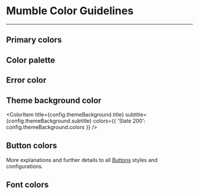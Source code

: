 
<Meta title="Branding/Colors" />

# Mumble Color Guidelines

<hr />

## Primary colors

<ColorPalette>
  <ColorItem
    title={config.brandingColor.title}
    subtitle={config.brandingColor.subtitle}
    colors={config.brandingColor.colors}
  />
</ColorPalette>

## Color palette

<ColorPalette>
  <ColorItem
    title={config.palettes.violet.title}
    subtitle={config.palettes.violet.subtitle}
    colors={config.palettes.violet.colors}
  />
  <ColorItem
    title={config.palettes.pink.title}
    subtitle={config.palettes.pink.subtitle}
    colors={config.palettes.pink.colors}
  />
  <ColorItem
    title={config.palettes.slate.title}
    subtitle={config.palettes.slate.subtitle}
    colors={config.palettes.slate.colors}
  />
  <ColorItem
    title={config.palettes.gradient.title}
    subtitle={config.palettes.gradient.subtitle}
    colors={config.palettes.gradient.colors}
  />
</ColorPalette>

## Error color

<ColorPalette>
  <ColorItem title={config.alertColor.title} subtitle={config.alertColor.subtitle} colors={config.alertColor.colors} />
</ColorPalette>

## Theme background color

<ColorItem
  title={config.themeBackground.title}
  subtitle={config.themeBackground.subtitle}
  colors={{ 'Slate 200': config.themeBackground.colors }}
/>

## Button colors

More explanations and further details to all [Buttons](./?path=/story/interactions--button-story) styles and configurations.

<ColorItem
  title={config.buttonColors.slate.title}
  subtitle={config.buttonColors.slate.subtitle}
  colors={config.buttonColors.slate.colors}
/>

<ColorItem
  title={config.buttonColors.violet.title}
  subtitle={config.buttonColors.violet.subtitle}
  colors={config.buttonColors.violet.colors}
/>

<ColorItem
  title={config.buttonColors.gradient.title}
  subtitle={config.buttonColors.gradient.subtitle}
  colors={config.buttonColors.gradient.colors}
/>

## Font colors

<ColorItem title={config.fontColors.title} subtitle={config.fontColors.subtitle} colors={config.fontColors.colors} />
